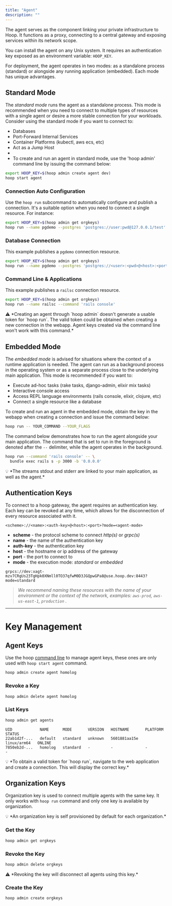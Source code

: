 ```yaml
---
title: "Agent"
description: ""
---
```


The agent serves as the component linking your private infrastructure to Hoop. It functions as a proxy, connecting to a central gateway and exposing services within its network scope.

You can install the agent on any Unix system. It requires an authentication key exposed as an environment variable: `HOOP_KEY`.

For deployment, the agent operates in two modes: as a standalone process (standard) or alongside any running application (embedded). Each mode has unique advantages.

## Standard Mode

The *standard mode* runs the agent as a standalone process. This mode is recommended when you need to connect to multiple types of resources with a single agent or desire a more stable connection for your workloads. Consider using the standard mode if you want to connect to:

- Databases
- Port-Forward Internal Services
- Container Platforms (kubectl, aws ecs, etc)
- Act as a Jump Host
-
- To create and run an agent in standard mode, use the 'hoop admin' command line by issuing the command below:

```bash
export HOOP_KEY=$(hoop admin create agent dev)
hoop start agent
```

### Connection Auto Configuration

Use the `hoop run` subcommand to automatically configure and publish a connection. It's a suitable option when you need to connect a single resource. For instance:

```bash
export HOOP_KEY=$(hoop admin get orgkeys)
hoop run --name pgdemo --postgres 'postgres://user:pwd@127.0.0.1/test'
```

### Database Connection

This example publishes a `pgdemo` connection resource.

```bash
export HOOP_KEY=$(hoop admin get orgkeys)
hoop run --name pgdemo --postgres 'postgres://<user>:<pwd>@<host>:<port>/<db>'
```

### Command Line & Applications

This example publishes a `railsc` connection resource.

```bash
export HOOP_KEY=$(hoop admin get orgkeys)
hoop run --name railsc --command 'rails console'
```

<aside>
⚠️ *Creating an agent through `hoop admin` doesn't generate a usable token for `hoop run`. The valid token could be obtained when creating a new connection in the webapp. Agent keys created via the command line won't work with this command.*

</aside>

## Embedded Mode

The *embedded mode* is advised for situations where the context of a runtime application is needed. The agent can run as a background process in the operating system or as a separate process close to the underlying main application. This mode is recommended if you want to:

- Execute ad-hoc tasks (rake tasks, django-admin, elixir mix tasks)
- Interactive console access
- Access REPL language environments (rails console, elixir, clojure, etc)
- Connect a single resource like a database

To create and run an agent in the embedded mode, obtain the key in the webapp when creating a connection and issue the command below:

```bash
hoop run -- YOUR_COMMAND --YOUR_FLAGS
```

The command below demonstrates how to run the agent alongside your main application. The command that is set to run in the foreground is denoted after the `--` delimiter, while the agent operates in the background.

```bash
hoop run --command 'rails console' -- \
  bundle exec rails s -p 3000 -b '0.0.0.0'
```

<aside>
💡 *The streams stdout and stderr are linked to your main application, as well as the agent.*

</aside>

## Authentication Keys

To connect to a hoop gateway, the agent requires an authentication key. Each key can be revoked at any time, which allows for the disconnection of every resource associated with it.

```
<scheme>://<name>:<auth-key>@<host>:<port>?mode=<agent-mode>
```

- **scheme** - the protocol scheme to connect *http(s)* or *grpc(s)*
- **name** - the name of the authentication key
- **auth-key** - the authentication key
- **host** - the hostname or ip address of the gateway
- **port** - the port to connect to
- **mode** - the execution mode: *standard* or *embedded*

```
grpcs://dev:xagt-mzv7CRgUs23TgHpk0XNmll0TO37qfwM0D3JGQpwGPa8@use.hoop.dev:8443?mode=standard
```

> *We recommend naming these resources with the name of your environment or the context of the network, examples: `aws-prod`, `aws-us-east-1`, `production` .*
> 

---

# Key Management

## Agent Keys

Use the hoop [command line](https://www.notion.so/Hoop-CLI-eb8e7b4536b44ba38318f2c7e68b53cc?pvs=21) to manage agent keys, these ones are only used with `hoop start agent` command.

```bash
hoop admin create agent homolog
```

### Revoke a Key

```bash
hoop admin delete agent homolog
```

### List Keys

```bash
hoop admin get agents
```

```
UID            NAME      MODE       VERSION   HOSTNAME       PLATFORM      STATUS
22ab1d2f-...   default   standard   unknown   5601881aa15e   linux/arm64   ONLINE
7850eb2d-...   homolog   standard   -         -              -             -
```

<aside>
💡 *To obtain a valid token for `hoop run`, navigate to the web application and create a connection. This will display the correct key.*

</aside>

## Organization Keys

Organization key is used to connect multiple agents with the same key. It only works with `hoop run` command and only one key is available by organization.

<aside>
💡 *An organization key is self provisioned by default for each organization.*

</aside>

### Get the Key

```bash
hoop admin get orgkeys
```

### Revoke the Key

```bash
hoop admin delete orgkeys
```

<aside>
⚠️ *Revoking the key will disconnect all agents using this key.*

</aside>

### Create the Key

```sh
hoop admin create orgkeys
```
